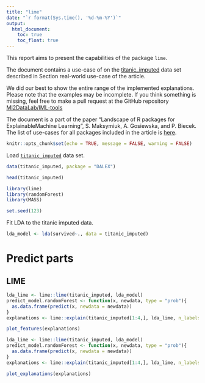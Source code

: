 ```yaml
---
title: "lime"
date: "`r format(Sys.time(), '%d-%m-%Y')`"
output:
  html_document:
    toc: true
    toc_float: true
---
```


  
This report aims to present the capabilities of the package `lime`. 

The document contains a use-case of on the [titanic_imputed](https://modeloriented.github.io/DALEX/reference/titanic.html) data set described in Section real-world use-case of the article.

We did our best to show the entire range of the implemented explanations. Please note that the examples may be incomplete. If you think something is missing, feel free to make a pull request at the GitHub repository [MI2DataLab/IML-tools](https://github.com/MI2DataLab/IML-tools)

The document is a part of the paper "Landscape of R packages for ExplainableMachine Learning", S. Maksymiuk, A. Gosiewska, and P. Biecek. 
The list of use-cases for all packages included in the article is [here](https://mi2datalab.github.io/IML-tools/).  

```r
knitr::opts_chunk$set(echo = TRUE, message = FALSE, warning = FALSE)
```



Load [`titanic_imputed`](https://modeloriented.github.io/DALEX/reference/titanic.html) data set.

```r
data(titanic_imputed, package = "DALEX")

head(titanic_imputed)
```


```r
library(lime)
library(randomForest)
library(MASS)

set.seed(123)
```

Fit LDA to the titanic imputed data.

```r
lda_model <- lda(survived~., data = titanic_imputed)
```



# Predict parts

## LIME



```r
lda_lime <- lime::lime(titanic_imputed, lda_model)
predict_model.randomForest <- function(x, newdata, type = "prob"){
  as.data.frame(predict(x, newdata = newdata))
}
explanations <- lime::explain(titanic_imputed[1:4,], lda_lime, n_labels = 1, n_features = 5)

plot_features(explanations)
```

```r
lda_lime <- lime::lime(titanic_imputed, lda_model)
predict_model.randomForest <- function(x, newdata, type = "prob"){
  as.data.frame(predict(x, newdata = newdata))
}
explanations <- lime::explain(titanic_imputed[1:4,], lda_lime, n_labels = 1, n_features = 5)

plot_explanations(explanations)
```


